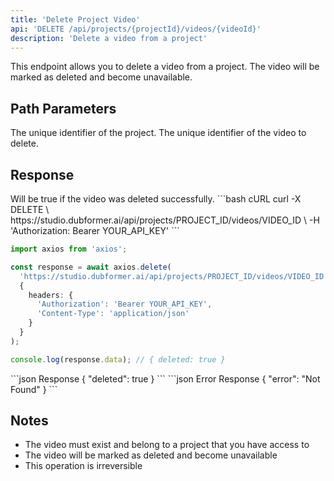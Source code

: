 ```yaml
---
title: 'Delete Project Video'
api: 'DELETE /api/projects/{projectId}/videos/{videoId}'
description: 'Delete a video from a project'
---
```


This endpoint allows you to delete a video from a project. The video will be marked as deleted and become unavailable.

## Path Parameters

<ParamField path="projectId" type="string" required>
  The unique identifier of the project.
</ParamField>

<ParamField path="videoId" type="string" required>
  The unique identifier of the video to delete.
</ParamField>

## Response

<ResponseField name="deleted" type="boolean" required>
  Will be true if the video was deleted successfully.
</ResponseField>

<RequestExample>
```bash cURL
curl -X DELETE \
  https://studio.dubformer.ai/api/projects/PROJECT_ID/videos/VIDEO_ID \
  -H 'Authorization: Bearer YOUR_API_KEY'
```

```typescript TypeScript
import axios from 'axios';

const response = await axios.delete(
  'https://studio.dubformer.ai/api/projects/PROJECT_ID/videos/VIDEO_ID',
  {
    headers: {
      'Authorization': 'Bearer YOUR_API_KEY',
      'Content-Type': 'application/json'
    }
  }
);

console.log(response.data); // { deleted: true }
```
</RequestExample>

<ResponseExample>
```json Response
{
  "deleted": true
}
```
</ResponseExample>

<ResponseExample>
```json Error Response
{
  "error": "Not Found"
}
```
</ResponseExample>

## Notes

- The video must exist and belong to a project that you have access to
- The video will be marked as deleted and become unavailable
- This operation is irreversible 